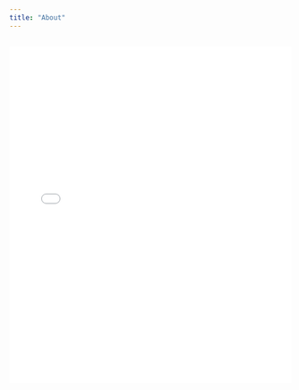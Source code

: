 ```yaml
---
title: "About"
---
```


## 

<embed src="files/CV.pdf" type="application/pdf" width="100%" height="600px" />

